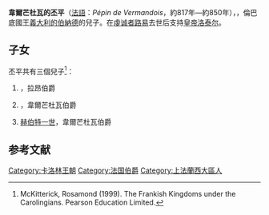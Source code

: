 {{Expand language|1=fr|time=2020-10-21T11:36:21+00:00}}

'''韋爾芒杜瓦的丕平'''（[[法語|法語]]：''Pépin de Vermandois''，約817年—約850年），{{le|韋爾芒杜瓦伯爵|Count of Vermandois}}，倫巴底國王[[義大利的伯納德|義大利的伯納德]]的兒子。在[[虔诚者路易|虔诚者路易]]去世后支持[[神圣罗马皇帝|皇帝]][[洛泰尔|洛泰尔]]。

== 子女 ==
丕平共有三個兒子<ref>McKitterick, Rosamond (1999). The Frankish Kingdoms under the Carolingians. Pearson Education Limited.</ref>：
# {{le|伯納德二世|Bernard II, Count of Laon}}，拉昂伯爵
# {{le|丕平三世 (韋爾芒杜瓦)|Pepin III, Count of Vermandois|丕平三世}}，韋爾芒杜瓦伯爵
# [[赫伯特一世_(韋爾芒杜瓦)|赫伯特一世]]，韋爾芒杜瓦伯爵
== 参考文献 ==
[[Category:卡洛林王朝|Category:卡洛林王朝]]
[[Category:法国伯爵|Category:法国伯爵]]
[[Category:上法蘭西大區人|Category:上法蘭西大區人]]